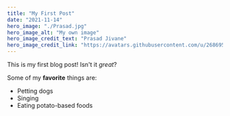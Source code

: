 ```yaml
---
title: "My First Post"
date: "2021-11-14"
hero_image: "./Prasad.jpg"
hero_image_alt: "My own image"
hero_image_credit_text: "Prasad Jivane"
hero_image_credit_link: "https://avatars.githubusercontent.com/u/26869583?v=4"
---
```


This is my first blog post! Isn't it *great*?

Some of my **favorite** things are:

* Petting dogs
* Singing
* Eating potato-based foods
